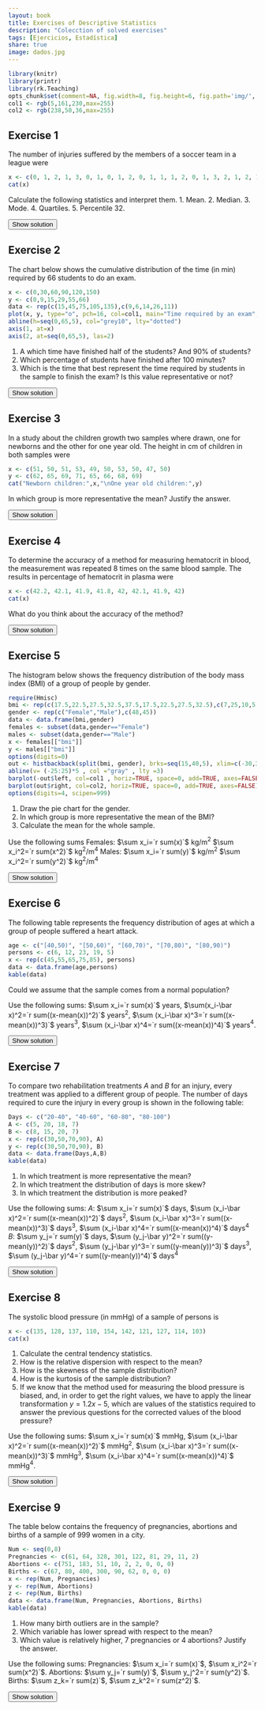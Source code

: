 ```yaml
---
layout: book
title: Exercises of Descriptive Statistics
description: "Colecction of solved exercises"
tags: [Ejercicios, Estadística]
share: true
image: dados.jpg
---
```


```r
library(knitr)
library(printr)
library(rk.Teaching)
opts_chunk$set(comment=NA, fig.width=8, fig.height=6, fig.path='img/', fig.align="center", dev="svg",  digits=4, echo=FALSE, warning=FALSE, message=FALSE)
col1 <- rgb(5,161,230,max=255)
col2 <- rgb(238,50,36,max=255)
```

## Exercise 1
The number of injuries suffered by the members of a soccer team in a league were

```r
x <- c(0, 1, 2, 1, 3, 0, 1, 0, 1, 2, 0, 1, 1, 1, 2, 0, 1, 3, 2, 1, 2, 1, 0, 1)
cat(x)
```
Calculate the following statistics and interpret them.
1. Mean.
2. Median.
3. Mode.
4. Quartiles.
5. Percentile 32.

<div><button class="solution">Show solution</button></div>
<div id="solution" style="display: none">
1. $\bar x=`r mean(x)`$ injuries.
2. $Me=`r median(x)`$ injury.
3. $Mo=`r Mode(x)`$ injury.
4. $Q_1=1$ injury, $Q_2=`r quantile(x)[3]`$ injury and $Q_3=`r quantile(x)[4]`$ injuries.
5. $P_{32}=`r quantile(x,0.32)`$ injury.
</div>

## Exercise 2
The chart below shows the cumulative distribution of the time (in min) required by 66 students to do an exam.

```r
x <- c(0,30,60,90,120,150)
y <- c(0,9,15,29,55,66)
data <- rep(c(15,45,75,105,135),c(9,6,14,26,11))
plot(x, y, type="o", pch=16, col=col1, main="Time required by an exam", xlab="Time (in min)", ylab="Number of students", axes=FALSE, frame.plot=TRUE)
abline(h=seq(0,65,5), col="grey10", lty="dotted")
axis(1, at=x)
axis(2, at=seq(0,65,5), las=2)
```

1.  A which time have finished half of the students? And 90% of students?
2.  Which percentage of students have finished after 100 minutes?
3.  Which is the time that best represent the time required by students in the sample to finish the exam? Is this value representative or not?

<div><button class="solution">Show solution</button></div>
<div id="solution" style="display: none">
1. $Me=94.62$ min. $P_{90}=132$ min.
2. $57.08\%$ of students.
3. $\bar x=`r mean(x)`$ min, $s=`r stdev(x)`$ min and $cv=`r cv(x)`$.
</div>

## Exercise 3
In a study about the children growth two samples where drawn, one for newborns and the other for one year old. The height in cm of children in both samples were

```r
x <- c(51, 50, 51, 53, 49, 50, 53, 50, 47, 50)
y <- c(62, 65, 69, 71, 65, 66, 68, 69)
cat("Newborn children:",x,"\nOne year old children:",y)
```
In which group is more representative the mean? Justify the answer.

<div><button class="solution">Show solution</button></div>
<div id="solution" style="display: none">
Newborn children: $\bar x=`r mean(x)`$ min, $s_x=`r stdev(x)`$ min and $cv_x=`r cv(x)`$.<br/>
One year old children:  $\bar y=`r mean(y)`$ min, $s_y=`r stdev(y)`$ min and $cv_y=`r cv(y)`$.
</div>

## Exercise 4
To determine the accuracy of a method for measuring hematocrit in blood, the measurement was repeated 8 times on the same blood sample. The results in percentage of hematocrit in plasma were

```r
x <- c(42.2, 42.1, 41.9, 41.8, 42, 42.1, 41.9, 42)
cat(x)
```
What do you think about the accuracy of the method?

<div><button class="solution">Show solution</button></div>
<div id="solution" style="display: none">
$\bar x=`r mean(x)`$ min, $s=`r stdev(x)`$ min and $cv=`r cv(x)`$.
</div>

## Exercise 5
The histogram below shows the frequency distribution of the body mass index (BMI) of a group of people by gender.

```r
require(Hmisc)
bmi <- rep(c(17.5,22.5,27.5,32.5,37.5,17.5,22.5,27.5,32.5),c(7,25,10,5,1,9,30,5,1))
gender <- rep(c("Female","Male"),c(48,45))
data <- data.frame(bmi,gender)
females <- subset(data,gender=="Female")
males <- subset(data,gender=="Male")
x <- females[["bmi"]]
y <- males[["bmi"]]
options(digits=0)
out <- histbackback(split(bmi, gender), brks=seq(15,40,5), xlim=c(-30,30), main = 'Frequency distribution histogram of BMI by Gender', xlab=c("Female", "Male"), ylab="BMI")
abline(v= (-25:25)*5 , col ="gray" , lty =3) 
barplot(-out$left, col=col1 , horiz=TRUE, space=0, add=TRUE, axes=FALSE) 
barplot(out$right, col=col2, horiz=TRUE, space=0, add=TRUE, axes=FALSE)
options(digits=4, scipen=999)
```
1.  Draw the pie chart for the gender.
2.  In which group is more representative the mean of the BMI?
3.  Calculate the mean for the whole sample.

Use the following sums
Females: $\sum x_i=`r sum(x)`$ kg/m$^2$ $\sum x_i^2=`r sum(x^2)`$ kg$^2$/m$^4$
Males: $\sum x_i=`r sum(y)`$ kg/m$^2$ $\sum x_i^2=`r sum(y^2)`$ kg$^2$/m$^4$

<div><button class="solution">Show solution</button></div>
<div id="solution" style="display: none">
1. 
```r
tab <- table(gender)
labels <- labels(tab)[[1]]
pie(tab, main="Frequency distribution of gender", labels=labels, col=c(col1,col2))
```

2. Females: $\bar x=`r mean(x)`$ min, $s_x=`r stdev(x)`$ min and $cv_x=`r cv(x)`$.<br/>
Males:  $\bar y=`r mean(y)`$ min, $s_y=`r stdev(y)`$ min and $cv_y=`r cv(y)`$.<br/>
3. $\bar z=`r mean(bmi)`$.
</div>

## Exercise 6
The following table represents the frequency distribution of ages at which a group of people suffered a heart attack.

```r
age <- c("[40,50)", "[50,60)", "[60,70)", "[70,80)", "[80,90)")
persons <- c(6, 12, 23, 19, 5)
x <- rep(c(45,55,65,75,85), persons)
data <- data.frame(age,persons)
kable(data)
```

Could we assume that the sample comes from a normal population?

Use the following sums: $\sum x_i=`r sum(x)`$ years, $\sum(x_i-\bar x)^2=`r sum((x-mean(x))^2)`$ years$^2$, $\sum (x_i-\bar x)^3=`r sum((x-mean(x))^3)`$ years$^3$, $\sum (x_i-\bar x)^4=`r sum((x-mean(x))^4)`$ years$^4$.

<div><button class="solution">Show solution</button></div>
<div id="solution" style="display: none">
```r
n <- length(x)
m <- mean(x)
s <- stdev(x)
g1 <- sum((x-m)^3)/(n*s^3)
g2 <- sum((x-m)^4)/(n*s^4)-3
```
$g_1=`r g1`$ and $g_2=`r g2`$.
</div>

## Exercise 7
To compare two rehabilitation treatments $A$ and $B$ for an injury, every treatment was applied to a different group of people. The number of days required to cure the injury in every group is shown in the
following table:

```r
Days <- c("20-40", "40-60", "60-80", "80-100")
A <- c(5, 20, 18, 7)
B <- c(8, 15, 20, 7)
x <- rep(c(30,50,70,90), A)
y <- rep(c(30,50,70,90), B)
data <- data.frame(Days,A,B)
kable(data)
```

1.  In which treatment is more representative the mean?
2.  In which treatment the distribution of days is more skew?
3.  In which treatment the distribution is more peaked?

Use the following sums:
$A$: $\sum x_i=`r sum(x)`$ days, $\sum (x_i-\bar x)^2=`r sum((x-mean(x))^2)`$ days$^2$, $\sum (x_i-\bar x)^3=`r sum((x-mean(x))^3)`$ days$^3$, $\sum (x_i-\bar x)^4=`r sum((x-mean(x))^4)`$ days$^4$
$B$: $\sum y_j=`r sum(y)`$ days, $\sum (y_j-\bar y)^2=`r sum((y-mean(y))^2)`$ days$^2$, $\sum (y_j-\bar y)^3=`r sum((y-mean(y))^3)`$ days$^3$, $\sum (y_j-\bar y)^4=`r sum((y-mean(y))^4)`$ days$^4$

<div><button class="solution">Show solution</button></div>
<div id="solution" style="display: none">
```r
# Treatment A
nx <- length(x)
mx <- mean(x)
sx <- stdev(x)
cvx <- cv(x)
g1x <- sum((x-mx)^3)/(nx*sx^3)
g2x <- sum((x-mx)^4)/(nx*sx^4)-3
# Treatment B
ny <- length(y)
my <- mean(y)
sy <- stdev(y)
cvy <- cv(y)
g1y <- sum((y-my)^3)/(ny*sy^3)
g2y <- sum((y-my)^4)/(ny*sy^4)-3
```
1. $A$: $\bar a=`r mx`$ days, $s_a=`r sx`$ days and $cv_a=`r cvx`$.<br/>
$B$: $\bar b=`r my`$ days, $s_b=`r sy`$ days and $cv_b=`r cvy`$.<br/>
2. $g_{1a}=`r g1x`$ and $g_{1b}=`r g1y`$.<br/>
3. $g_{2a}=`r g2x`$ and $g_{2b}=`r g2y`$.
</div>

## Exercise 8
The systolic blood pressure (in mmHg) of a sample of persons is 
```r
x <- c(135, 128, 137, 110, 154, 142, 121, 127, 114, 103)
cat(x)
```

1.  Calculate the central tendency statistics.
2.  How is the relative dispersion with respect to the mean?
3.  How is the skewness of the sample distribution?
4.  How is the kurtosis of the sample distribution?
5.  If we know that the method used for measuring the blood pressure is biased, and, in order to get the right values, we have to apply the linear transformation $y=1.2x-5$, which are values of the statistics required to answer the previous questions for the corrected values of the blood pressure?

Use the following sums: $\sum x_i=`r sum(x)`$ mmHg, $\sum (x_i-\bar x)^2=`r sum((x-mean(x))^2)`$ mmHg$^2$, $\sum (x_i-\bar x)^3=`r sum((x-mean(x))^3)`$ mmHg$^3$, $\sum (x_i-\bar x)^4=`r sum((x-mean(x))^4)`$ mmHg$^4$.

<div><button class="solution">Show solution</button></div>
<div id="solution" style="display: none">
```r
n <- length(x)
m <- mean(x)
s <- stdev(x)
g1 <- sum((x-m)^3)/(n*s^3)
g2 <- sum((x-m)^4)/(n*s^4)-3
```
1. $\bar x=`r m`$ mmHg, $Me=`r median(x)`$ mmHg, $Mo=`r Mode(x)`$ mmHg.<br/>
2. $s=`r s`$ mmHg and $cv=`r cv(x)`$.<br/>
3. $g_1=`r g1`$.<br/>
4. $g_2=`r g2`$.<br/>
5. $\bar x=`r m*1.2-5`$ mmHg, $Me=`r median(x)*1.2-5`$ mmHg, $Mo=`r Mode(x)*1.2-5`$ mmHg, $s=`r 1.2*s`$ mmHg, $cv=`r 1.2*s/(1.2*m-5)`$, $g_1=`r g1`$ and $g_2=`r g2`$.
</div>

## Exercise 9
The table below contains the frequency of pregnancies, abortions and births of a sample of 999 women in a city.

```r
Num <- seq(0,8)
Pregnancies <- c(61, 64, 328, 301, 122, 81, 29, 11, 2)
Abortions <- c(751, 183, 51, 10, 2, 2, 0, 0, 0)
Births <- c(67, 80, 400, 300, 90, 62, 0, 0, 0)
x <- rep(Num, Pregnancies)
y <- rep(Num, Abortions)
z <- rep(Num, Births)
data <- data.frame(Num, Pregnancies, Abortions, Births)
kable(data)
```

1.  How many birth outliers are in the sample?
2.  Which variable has lower spread with respect to the mean?
3.  Which value is relatively higher, 7 pregnancies or 4 abortions? Justify the answer.

Use the following sums:
Pregnancies: $\sum x_i=`r sum(x)`$, $\sum x_i^2=`r sum(x^2)`$.
Abortions: $\sum y_j=`r sum(y)`$, $\sum y_j^2=`r sum(y^2)`$.
Births: $\sum z_k=`r sum(z)`$, $\sum z_k^2=`r sum(z^2)`$.

<div><button class="solution">Show solution</button></div>
<div id="solution" style="display: none">
1. $129$ outliers. <br/>
2. Pregnancies: $\bar x=`r mean(x)`$, $s_x=`r stdev(x)`$ and $cv_x=`r cv(x)`$.<br/>
Abortions: $\bar y=`r mean(y)`$, $s_y=`r stdev(y)`$ and $cv_y=`r cv(y)`$.<br/>
Births: $\bar z=`r mean(z)`$, $s_z=`r stdev(z)`$ and $cv_z=`r cv(z)`$.<br/>
3. Standard score of $7$ pregnancies is $`r (7-mean(x))/stdev(x)`$, and standard score of $4$ abortions is $`r (4-mean(y))/stdev(y)`$.
</div>


